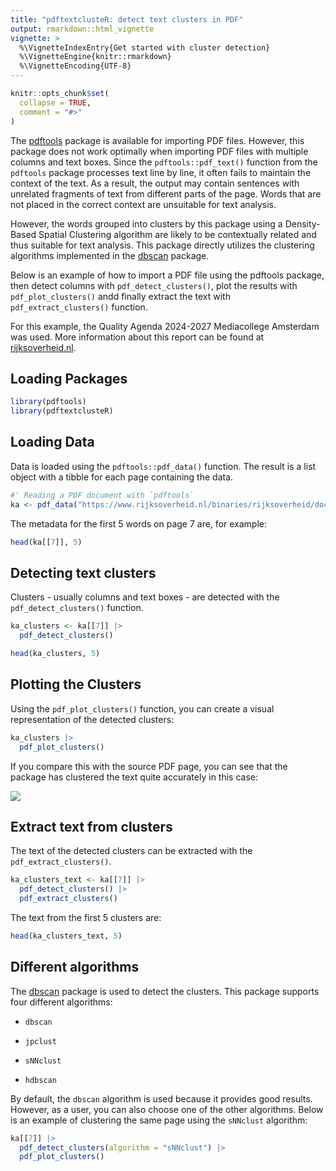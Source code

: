 ```yaml
---
title: "pdftextclusteR: detect text clusters in PDF"
output: rmarkdown::html_vignette
vignette: >
  %\VignetteIndexEntry{Get started with cluster detection}
  %\VignetteEngine{knitr::rmarkdown}
  %\VignetteEncoding{UTF-8}
---
```


```r
knitr::opts_chunk$set(
  collapse = TRUE,
  comment = "#>"
)
```

The [pdftools](https://docs.ropensci.org/pdftools/) package is available for importing PDF files. However, this package does not work optimally when importing PDF files with multiple columns and text boxes. Since the `pdftools::pdf_text()` function from the `pdftools` package processes text line by line, it often fails to maintain the context of the text. As a result, the output may contain sentences with unrelated fragments of text from different parts of the page. Words that are not placed in the correct context are unsuitable for text analysis.

However, the words grouped into clusters by this package using a Density-Based Spatial Clustering algorithm are likely to be contextually related and thus suitable for text analysis. This package directly utilizes the clustering algorithms implemented in the [dbscan](https://github.com/mhahsler/dbscan) package.

Below is an example of how to import a PDF file using the pdftools package, then detect columns with `pdf_detect_clusters()`, plot the results with `pdf_plot_clusters()` andd finally extract the text with `pdf_extract_clusters()` function.

For this example, the Quality Agenda 2024-2027 Mediacollege Amsterdam was used. More information about this report can be found at [rijksoverheid.nl](https://www.rijksoverheid.nl/documenten/rapporten/2024/06/10/kwaliteitsagenda-2024-2027-mediacollege-amsterdam).

## Loading Packages

```r
library(pdftools)
library(pdftextclusteR)
```

## Loading Data

Data is loaded using the `pdftools::pdf_data()` function. The result is a list object with a tibble for each page containing the data.

```r
#' Reading a PDF document with `pdftools`
ka <- pdf_data("https://www.rijksoverheid.nl/binaries/rijksoverheid/documenten/rapporten/2024/06/10/kwaliteitsagenda-2024-2027-mediacollege-amsterdam/Kwaliteitsagenda+2024-2027+Mediacollege+Amsterdam.pdf")

```

The metadata for the first 5 words on page 7 are, for example:

```r
head(ka[[7]], 5)
```

## Detecting text clusters

Clusters - usually columns and text boxes - are detected with the `pdf_detect_clusters()` function.


```r
ka_clusters <- ka[[7]] |> 
  pdf_detect_clusters()

head(ka_clusters, 5)
```


## Plotting the Clusters

Using the `pdf_plot_clusters()` function, you can create a visual representation of the detected clusters:

```r
ka_clusters |> 
  pdf_plot_clusters()
```

If you compare this with the source PDF page, you can see that the package has clustered the text quite accurately in this case:

![](images/example_pdf.png)

## Extract text from clusters

The text of the detected clusters can be extracted with the `pdf_extract_clusters()`. 

```r
ka_clusters_text <- ka[[7]] |> 
  pdf_detect_clusters() |> 
  pdf_extract_clusters()
```

The text from the first 5 clusters are:

```r
head(ka_clusters_text, 5)
```



## Different algorithms

The [dbscan](https://github.com/mhahsler/dbscan) package is used to detect the clusters. This package supports four different algorithms:

-   `dbscan`

-   `jpclust`

-   `sNNclust`

-   `hdbscan`

By default, the `dbscan` algorithm is used because it provides good results. However, as a user, you can also choose one of the other algorithms. Below is an example of clustering the same page using the `sNNclust` algorithm:

```r
ka[[7]] |> 
  pdf_detect_clusters(algorithm = "sNNclust") |> 
  pdf_plot_clusters()
```
